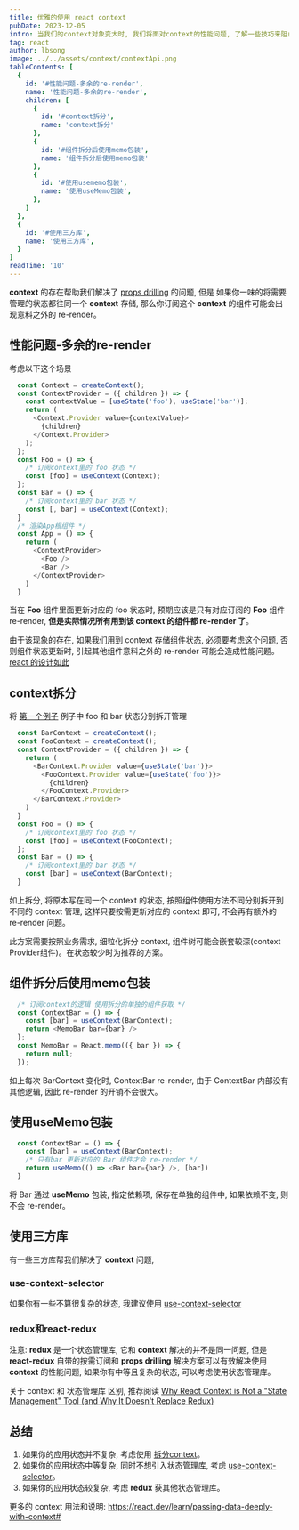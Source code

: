 ```yaml
---
title: 优雅的使用 react context
pubDate: 2023-12-05
intro: 当我们的context对象变大时, 我们将面对context的性能问题, 了解一些技巧来阻止 context 的额外 re-render
tag: react
author: lbsong
image: ../../assets/context/contextApi.png
tableContents: [
  {
    id: '#性能问题-多余的re-render',
    name: '性能问题-多余的re-render',
    children: [
      {
        id: '#context拆分',
        name: 'context拆分'
      },
      {
        id: '#组件拆分后使用memo包装',
        name: '组件拆分后使用memo包装'
      },
      {
        id: '#使用usememo包装',
        name: '使用useMemo包装',
      },
    ]
  },
  {
    id: '#使用三方库',
    name: '使用三方库',
  }
]
readTime: '10'
---
```


**context** 的存在帮助我们解决了 [props drilling](https://react.dev/learn/passing-data-deeply-with-context#context-passes-through-intermediate-components) 的问题, 但是
如果你一味的将需要管理的状态都往同一个 **context** 存储, 那么你订阅这个 **context** 的组件可能会出现意料之外的 re-render。

## 性能问题-多余的re-render

考虑以下这个场景

```javascript
  const Context = createContext();
  const ContextProvider = ({ children }) => {
    const contextValue = [useState('foo'), useState('bar')];
    return (
      <Context.Provider value={contextValue}>
        {children}
      </Context.Provider>
    );
  };
  const Foo = () => {
    /* 订阅context里的 foo 状态 */
    const [foo] = useContext(Context);
  };
  const Bar = () => {
    /* 订阅context里的 bar 状态 */
    const [, bar] = useContext(Context);
  }
  /* 渲染App根组件 */
  const App = () => {
    return (
      <ContextProvider>
        <Foo />
        <Bar />
      </ContextProvider>
    )
  }
```

当在 **Foo** 组件里面更新对应的 foo 状态时, 预期应该是只有对应订阅的 **Foo** 组件 re-render, **但是实际情况所有用到该 context 的组件都 re-render 了**。

由于该现象的存在, 如果我们用到 context 存储组件状态, 必须要考虑这个问题, 否则组件状态更新时, 引起其他组件意料之外的 re-render 可能会造成性能问题。[react 的设计如此](https://github.com/facebook/react/issues/14110)


## context拆分

将 [第一个例子](#性能问题-多余的re-render) 例子中 foo 和 bar 状态分别拆开管理

```javascript
  const BarContext = createContext();
  const FooContext = createContext();
  const ContextProvider = ({ children }) => {
    return (
      <BarContext.Provider value={useState('bar')}>
        <FooContext.Provider value={useState('foo')}>
          {children}
        </FooContext.Provider>
      </BarContext.Provider>
    )
  }
  const Foo = () => {
    /* 订阅context里的 foo 状态 */
    const [foo] = useContext(FooContext);
  };
  const Bar = () => {
    /* 订阅context里的 bar 状态 */
    const [bar] = useContext(BarContext);
  }
```

如上拆分, 将原本写在同一个 context 的状态, 按照组件使用方法不同分别拆开到不同的 context 管理, 这样只要按需更新对应的 context 即可, 不会再有额外的 re-render 问题。

此方案需要按照业务需求, 细粒化拆分 context, 组件树可能会嵌套较深(context Provider组件)。在状态较少时为推荐的方案。

## 组件拆分后使用memo包装

```javascript
  /* 订阅context的逻辑 使用拆分的单独的组件获取 */
  const ContextBar = () => {
    const [bar] = useContext(BarContext);
    return <MemoBar bar={bar} />
  };
  const MemoBar = React.memo(({ bar }) => {
    return null;
  });
```

如上每次 BarContext 变化时, ContextBar re-render, 由于 ContextBar 内部没有其他逻辑, 因此 re-render 的开销不会很大。

## 使用useMemo包装

```javascript
  const ContextBar = () => {
    const [bar] = useContext(BarContext);
    /* 只有bar 更新对应的 Bar 组件才会 re-render */
    return useMemo(() => <Bar bar={bar} />, [bar])
  }
```

将 Bar 通过 **useMemo** 包装, 指定依赖项, 保存在单独的组件中, 如果依赖不变, 则不会 re-render。

## 使用三方库

有一些三方库帮我们解决了 **context** 问题,

### use-context-selector

如果你有一些不算很复杂的状态, 我建议使用 [use-context-selector](https://github.com/dai-shi/use-context-selector)

### redux和react-redux

注意: **redux** 是一个状态管理库, 它和 **context** 解决的并不是同一问题, 但是 **react-redux** 自带的按需订阅和 **props drilling**
解决方案可以有效解决使用 **context** 的性能问题, 如果你有中等且复杂的状态, 可以考虑使用状态管理库。

关于 context 和 状态管理库 区别, 推荐阅读 [Why React Context is Not a "State Management" Tool (and Why It Doesn't Replace Redux)](https://blog.isquaredsoftware.com/2021/01/context-redux-differences/)

## 总结

1. 如果你的应用状态并不复杂, 考虑使用 [拆分context](#context拆分)。
2. 如果你的应用状态中等复杂, 同时不想引入状态管理库, 考虑  [use-context-selector](https://github.com/dai-shi/use-context-selector)。
3. 如果你的应用状态较复杂, 考虑 **redux** 获其他状态管理库。

更多的 context 用法和说明: https://react.dev/learn/passing-data-deeply-with-context#